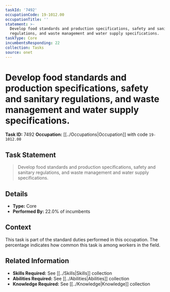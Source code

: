 ```yaml
---
taskId: '7492'
occupationCode: 19-1012.00
occupationTitle: ''
statement: >-
  Develop food standards and production specifications, safety and sanitary
  regulations, and waste management and water supply specifications.
taskType: Core
incumbentsResponding: 22
collection: Tasks
source: onet
---
```

# Develop food standards and production specifications, safety and sanitary regulations, and waste management and water supply specifications.

**Task ID:** 7492
**Occupation:** [[../Occupations|Occupation]] with code `19-1012.00`

## Task Statement

> Develop food standards and production specifications, safety and sanitary regulations, and waste management and water supply specifications.

## Details

- **Type:** Core
- **Performed By:** 22.0% of incumbents

## Context

This task is part of the standard duties performed in this occupation. The percentage indicates how common this task is among workers in the field.

## Related Information

- **Skills Required:** See [[../Skills|Skills]] collection
- **Abilities Required:** See [[../Abilities|Abilities]] collection
- **Knowledge Required:** See [[../Knowledge|Knowledge]] collection
